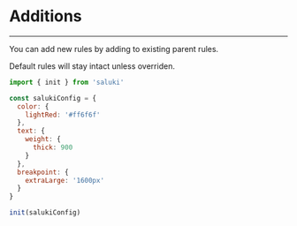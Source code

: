 # Additions

---

You can add new rules by adding to existing parent rules.

Default rules will stay intact unless overriden.

```js
import { init } from 'saluki'

const salukiConfig = {
  color: {
    lightRed: '#ff6f6f'
  },
  text: {
    weight: {
      thick: 900
    }
  },
  breakpoint: {
    extraLarge: '1600px'
  }
}

init(salukiConfig)
```
